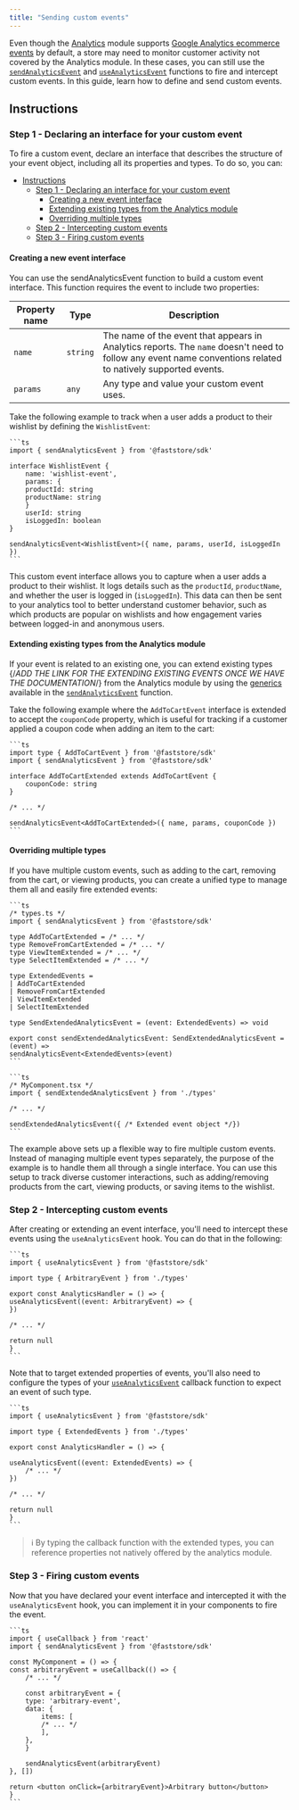 ```yaml
---
title: "Sending custom events"
---
```


Even though the [Analytics](https://developers.vtex.com/docs/guides/faststore/analytics-overview) module supports [Google Analytics ecommerce events](https://support.google.com/analytics/answer/14434488?hl=en) by default, a store may need to monitor customer activity not covered by the Analytics module. In these cases, you can still use the [`sendAnalyticsEvent`](https://developers.vtex.com/docs/guides/faststore/analytics-send-analytics-event) and [`useAnalyticsEvent`](https://developers.vtex.com/docs/guides/faststore/analytics-use-analytics-event) functions to fire and intercept custom events. In this guide, learn how to define and send custom events.

## Instructions

### Step 1 - Declaring an interface for your custom event

To fire a custom event, declare an interface that describes the structure of your event object, including all its properties and types. To do so, you can:

- [Instructions](#instructions)
  - [Step 1 - Declaring an interface for your custom event](#step-1---declaring-an-interface-for-your-custom-event)
    - [Creating a new event interface](#creating-a-new-event-interface)
    - [Extending existing types from the Analytics module](#extending-existing-types-from-the-analytics-module)
    - [Overriding multiple types](#overriding-multiple-types)
  - [Step 2 - Intercepting custom events](#step-2---intercepting-custom-events)
  - [Step 3 - Firing custom events](#step-3---firing-custom-events)

#### Creating a new event interface

You can use the sendAnalyticsEvent function to build a custom event interface. This function requires the event to include two properties:

| Property name | Type | Description |
| ------------------- |-------- |---------------- |
| `name`            | `string` | The name of the event that appears in Analytics reports. The `name` doesn't need to follow any event name conventions related to natively supported events. |
| `params` | `any` | Any type and value your custom event uses. |

Take the following example to track when a user adds a product to their wishlist by defining the `WishlistEvent`:

    ```ts
    import { sendAnalyticsEvent } from '@faststore/sdk'

    interface WishlistEvent {
        name: 'wishlist-event',
        params: {
        productId: string
        productName: string
        }
        userId: string
        isLoggedIn: boolean
    }

    sendAnalyticsEvent<WishlistEvent>({ name, params, userId, isLoggedIn })
    ```

This custom event interface allows you to capture when a user adds a product to their wishlist. It logs details such as the `productId`, `productName`, and whether the user is logged in (`isLoggedIn`). This data can then be sent to your analytics tool to better understand customer behavior, such as which products are popular on wishlists and how engagement varies between logged-in and anonymous users.

#### Extending existing types from the Analytics module

If your event is related to an existing one, you can extend existing types {/*ADD THE LINK FOR THE EXTENDING EXISTING EVENTS ONCE WE HAVE THE DOCUMENTATION*/} from the Analytics module by using the [generics](https://www.typescriptlang.org/docs/handbook/2/generics.html) available in the [`sendAnalyticsEvent`](https://developers.vtex.com/docs/guides/faststore/analytics-send-analytics-event) function.

Take the following example where the `AddToCartEvent` interface is extended to accept the `couponCode` property, which is useful for tracking if a customer applied a coupon code when adding an item to the cart:

    ```ts
    import type { AddToCartEvent } from '@faststore/sdk'
    import { sendAnalyticsEvent } from '@faststore/sdk'

    interface AddToCartExtended extends AddToCartEvent {
        couponCode: string
    }

    /* ... */

    sendAnalyticsEvent<AddToCartExtended>({ name, params, couponCode })
    ```

#### Overriding multiple types

If you have multiple custom events, such as adding to the cart, removing from the cart, or viewing products, you can create a unified type to manage them all and easily fire extended events:

    ```ts
    /* types.ts */
    import { sendAnalyticsEvent } from '@faststore/sdk'

    type AddToCartExtended = /* ... */
    type RemoveFromCartExtended = /* ... */
    type ViewItemExtended = /* ... */
    type SelectItemExtended = /* ... */

    type ExtendedEvents =
    | AddToCartExtended
    | RemoveFromCartExtended
    | ViewItemExtended
    | SelectItemExtended

    type SendExtendedAnalyticsEvent = (event: ExtendedEvents) => void

    export const sendExtendedAnalyticsEvent: SendExtendedAnalyticsEvent = (event) =>
    sendAnalyticsEvent<ExtendedEvents>(event)
    ```

    ```ts
    /* MyComponent.tsx */
    import { sendExtendedAnalyticsEvent } from './types'

    /* ... */

    sendExtendedAnalyticsEvent({ /* Extended event object */})
    ```

The example above sets up a flexible way to fire multiple custom events. Instead of managing multiple event types separately, the purpose of the example is to handle them all through a single interface. You can use this setup to track diverse customer interactions, such as adding/removing products from the cart, viewing products, or saving items to the wishlist.

### Step 2 - Intercepting custom events

After creating or extending an event interface, you'll need to intercept these events using the `useAnalyticsEvent` hook. You can do that in the following:

    ```ts
    import { useAnalyticsEvent } from '@faststore/sdk'

    import type { ArbitraryEvent } from './types'

    export const AnalyticsHandler = () => {
    useAnalyticsEvent((event: ArbitraryEvent) => {
    })

    /* ... */

    return null
    }
    ```

Note that to target extended properties of events, you'll also need to configure the types of your [`useAnalyticsEvent`](/reference/sdk/analytics/useAnalyticsEvent) callback function to expect an event of such type.

    ```ts
    import { useAnalyticsEvent } from '@faststore/sdk'

    import type { ExtendedEvents } from './types'

    export const AnalyticsHandler = () => {

    useAnalyticsEvent((event: ExtendedEvents) => {
        /* ... */
    })

    /* ... */

    return null
    }
    ```

> ℹ  By typing the callback function with the extended types, you can reference properties not natively offered by the analytics module.

### Step 3 - Firing custom events

Now that you have declared your event interface and intercepted it with the `useAnalyticsEvent` hook, you can implement it in your components to fire the event.

    ```ts
    import { useCallback } from 'react'
    import { sendAnalyticsEvent } from '@faststore/sdk'

    const MyComponent = () => {
    const arbitraryEvent = useCallback(() => {
        /* ... */

        const arbitraryEvent = {
        type: 'arbitrary-event',
        data: {
            items: [
            /* ... */
            ],
        },
        }

        sendAnalyticsEvent(arbitraryEvent)
    }, [])

    return <button onClick={arbitraryEvent}>Arbitrary button</button>
    }
    ```

